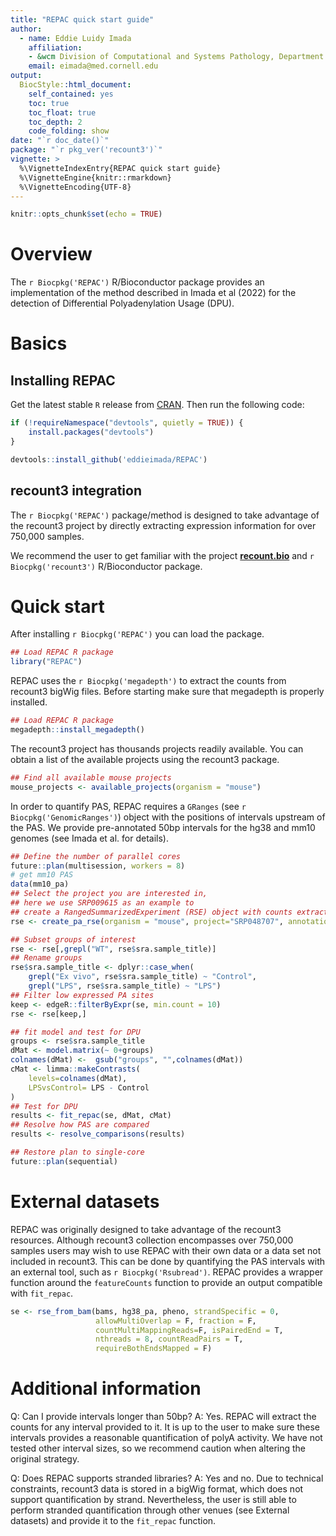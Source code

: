 ```yaml
---
title: "REPAC quick start guide"
author: 
  - name: Eddie Luidy Imada
    affiliation:
    - &wcm Division of Computational and Systems Pathology, Department of Pathology and Laboratory Medicine, Weill Cornell Medicine.
    email: eimada@med.cornell.edu
output: 
  BiocStyle::html_document:
    self_contained: yes
    toc: true
    toc_float: true
    toc_depth: 2
    code_folding: show
date: "`r doc_date()`"
package: "`r pkg_ver('recount3')`"
vignette: >
  %\VignetteIndexEntry{REPAC quick start guide}
  %\VignetteEngine{knitr::rmarkdown}
  %\VignetteEncoding{UTF-8}  
---
```


```r
knitr::opts_chunk$set(echo = TRUE)
```

# Overview
The `r Biocpkg('REPAC')` R/Bioconductor package provides an implementation of the method described in Imada et al (2022) for the detection of Differential Polyadenylation Usage (DPU).

# Basics
## Installing REPAC

Get the latest stable `R` release from [CRAN](http://cran.r-project.org/). Then run the following code:

```r
if (!requireNamespace("devtools", quietly = TRUE)) {
    install.packages("devtools")
}

devtools::install_github('eddieimada/REPAC')
```

## recount3 integration

The `r Biocpkg('REPAC')` package/method is designed to take advantage of the recount3 project by directly extracting expression information for over 750,000 samples.

We recommend the user to get familiar with the project [**recount.bio**](https://LieberInstitute.github.io/recount3-docs) and `r Biocpkg('recount3')` R/Bioconductor package.

# Quick start

After installing `r Biocpkg('REPAC')` you can load the package.

```r
## Load REPAC R package
library("REPAC")
```

REPAC uses the `r Biocpkg('megadepth')` to extract the counts from recount3 bigWig files. Before starting make sure that megadepth is properly installed.

```r
## Load REPAC R package
megadepth::install_megadepth()
```

The recount3 project has thousands projects readily available. You can obtain a list of the available projects using the recount3 package.

```r
## Find all available mouse projects
mouse_projects <- available_projects(organism = "mouse")
```

In order to quantify PAS, REPAC requires a `GRanges` (see `r Biocpkg('GenomicRanges')`) object with the positions of intervals upstream of the PAS. We provide pre-annotated 50bp intervals for the hg38 and mm10 genomes (see Imada et al. for details).

```r
## Define the number of parallel cores
future::plan(multisession, workers = 8)
# get mm10 PAS
data(mm10_pa)
## Select the project you are interested in,
## here we use SRP009615 as an example to
## create a RangedSummarizedExperiment (RSE) object with counts extracted from recount3
rse <- create_pa_rse(organism = "mouse", project="SRP048707", annotation=mm10_pa)
```

```r
## Subset groups of interest
rse <- rse[,grepl("WT", rse$sra.sample_title)]
## Rename groups
rse$sra.sample_title <- dplyr::case_when(
    grepl("Ex vivo", rse$sra.sample_title) ~ "Control",
    grepl("LPS", rse$sra.sample_title) ~ "LPS")
## Filter low expressed PA sites
keep <- edgeR::filterByExpr(se, min.count = 10)
rse <- rse[keep,]

## fit model and test for DPU
groups <- rse$sra.sample_title
dMat <- model.matrix(~ 0+groups)
colnames(dMat) <-  gsub("groups", "",colnames(dMat))
cMat <- limma::makeContrasts(
    levels=colnames(dMat),
    LPSvsControl= LPS - Control
)
## Test for DPU
results <- fit_repac(se, dMat, cMat)
## Resolve how PAS are compared
results <- resolve_comparisons(results)

## Restore plan to single-core
future::plan(sequential)
```

# External datasets

REPAC was originally designed to take advantage of the recount3 resources. Although recount3 collection encompasses over 750,000 samples users may wish to use REPAC with their own data or a data set not included in recount3. This can be done by quantifying the PAS intervals with an external tool, such as `r Biocpkg('Rsubread')`. REPAC provides a wrapper function around the `featureCounts` function to provide an output compatible with `fit_repac`.

```r
se <- rse_from_bam(bams, hg38_pa, pheno, strandSpecific = 0,
                   allowMultiOverlap = F, fraction = F,
                   countMultiMappingReads=F, isPairedEnd = T, 
                   nthreads = 8, countReadPairs = T,  
                   requireBothEndsMapped = F)
````

# Additional information

Q: Can I provide intervals longer than 50bp?
A: Yes. REPAC will extract the counts for any interval provided to it. It is up to the user to make sure these intervals provides a reasonable quantification of polyA activity. We have not tested other interval sizes, so we recommend caution when altering the original strategy.

Q: Does REPAC supports stranded libraries?
A: Yes and no. Due to technical constraints, recount3 data is stored in a bigWig format, which does not support quantification by strand. Nevertheless, the user is still able to perform stranded quantification through other venues (see External datasets) and provide it to the `fit_repac` function.


